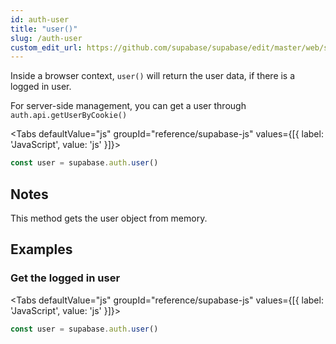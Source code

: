 ```yaml
---
id: auth-user
title: "user()"
slug: /auth-user
custom_edit_url: https://github.com/supabase/supabase/edit/master/web/spec/supabase_js_v2_ref.yml
---
```



Inside a browser context, `user()` will return the user data, if there is a logged in user.

For server-side management, you can get a user through `auth.api.getUserByCookie()`

<Tabs
  defaultValue="js"
  groupId="reference/supabase-js"
  values={[{ label: 'JavaScript', value: 'js' }]}>

<TabItem value="js">

```js
const user = supabase.auth.user()
```


</TabItem>

</Tabs>





## Notes

This method gets the user object from memory.










## Examples

### Get the logged in user



<Tabs
  defaultValue="js"
  groupId="reference/supabase-js"
  values={[{ label: 'JavaScript', value: 'js' }]}>

<TabItem value="js">

```js
const user = supabase.auth.user()
```


</TabItem>

</Tabs>